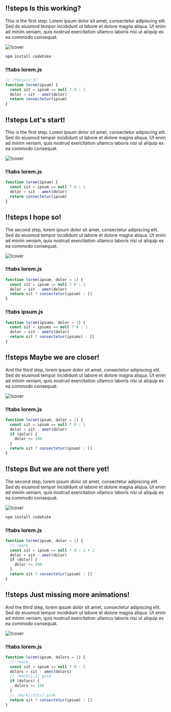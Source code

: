 ## !!steps Is this working?

This is the first step. Lorem ipsum dolor sit amet, consectetur adipiscing elit. Sed do eiusmod tempor incididunt ut labore et dolore magna aliqua. Ut enim ad minim veniam, quis nostrud exercitation ullamco laboris nisi ut aliquip ex ea commodo consequat.

![!cover](./image.png)

```bash !console
npm install codehike
```

### !!tabs lorem.js

```js !
// !focus(1:5)
function lorem(ipsum) {
  const sit = ipsum == null ? 0 : 1
  dolor = sit - amet(dolor)
  return consectetur(ipsum)
}
```

## !!steps Let's start!

This is the first step. Lorem ipsum dolor sit amet, consectetur adipiscing elit. Sed do eiusmod tempor incididunt ut labore et dolore magna aliqua. Ut enim ad minim veniam, quis nostrud exercitation ullamco laboris nisi ut aliquip ex ea commodo consequat.

![!cover](./image.png)

### !!tabs lorem.js

```js !
function lorem(ipsum) {
  const sit = ipsum == null ? 0 : 1
  dolor = sit - amet(dolor)
  return consectetur(ipsum)
}
```

## !!steps I hope so!

The second step, lorem ipsum dolor sit amet, consectetur adipiscing elit. Sed do eiusmod tempor incididunt ut labore et dolore magna aliqua. Ut enim ad minim veniam, quis nostrud exercitation ullamco laboris nisi ut aliquip ex ea commodo consequat.

![!cover](./image.png)

### !!tabs lorem.js

```js !
function lorem(ipsum, dolor = 1) {
  const sit = ipsum == null ? 0 : 1
  dolor = sit - amet(dolor)
  return sit ? consectetur(ipsum) : []
}
```

### !!tabs ipsum.js

```js !
function lorem(ipsums, dolor = 1) {
  const sit = ipsums == null ? 0 : 1
  dolor = sit - amets(dolor)
  return sit ? consectetur(ipsums) : []
}
```

## !!steps Maybe we are closer!

And the third step, lorem ipsum dolor sit amet, consectetur adipiscing elit. Sed do eiusmod tempor incididunt ut labore et dolore magna aliqua. Ut enim ad minim veniam, quis nostrud exercitation ullamco laboris nisi ut aliquip ex ea commodo consequat.

![!cover](./image.png)

### !!tabs lorem.js

```js !
function lorem(ipsum, dolor = 1) {
  const sit = ipsum == null ? 0 : 1
  dolor = sit - amet(dolor)
  if (dolor) {
    dolor += 100
  }
  return sit ? consectetur(ipsum) : []
}
```

## !!steps But we are not there yet!

The second step, lorem ipsum dolor sit amet, consectetur adipiscing elit. Sed do eiusmod tempor incididunt ut labore et dolore magna aliqua. Ut enim ad minim veniam, quis nostrud exercitation ullamco laboris nisi ut aliquip ex ea commodo consequat.

![!cover](./image.png)

```bash !console
npm install codehike
```

### !!tabs lorem.js

```js !
function lorem(ipsum, dolor = 1) {
  // !mark
  const sit = ipsum == null ? 0 : 1 + 2
  dolor = sit - amet(dolor)
  if (dolor) {
    dolor += 100
  }
  return sit ? consectetur(ipsum) : []
}
```

## !!steps Just missing more animations!

And the third step, lorem ipsum dolor sit amet, consectetur adipiscing elit. Sed do eiusmod tempor incididunt ut labore et dolore magna aliqua. Ut enim ad minim veniam, quis nostrud exercitation ullamco laboris nisi ut aliquip ex ea commodo consequat.

![!cover](./image.png)

### !!tabs lorem.js

```js !
function lorem(ipsum, dolors = 1) {
  // !mark
  const sit = ipsum == null ? 0 : 1
  dolors = sit - amet(dolors)
  // !mark(1:2) gold
  if (dolors) {
    dolors += 100
  }
  // !mark[/sit/] pink
  return sit ? consectetur(ipsum) : []
}
```
